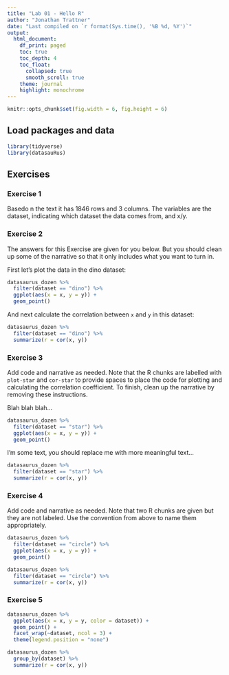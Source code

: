 ```yaml
---
title: "Lab 01 - Hello R"
author: "Jonathan Trattner"
date: "Last compiled on `r format(Sys.time(), '%B %d, %Y')`"
output: 
  html_document:
    df_print: paged
    toc: true
    toc_depth: 4
    toc_float:
      collapsed: true
      smooth_scroll: true
    theme: journal
    highlight: monochrome
---
```


```r
knitr::opts_chunk$set(fig.width = 6, fig.height = 6)
```

## Load packages and data

```r
library(tidyverse) 
library(datasauRus)
```

## Exercises

### Exercise 1

Basedo n the text it has 1846 rows and 3 columns. The variables are the dataset, indicating which dataset the data comes from, and x/y.

### Exercise 2

The answers for this Exercise are given for you below. But you should clean up some of the narrative so that it only includes what you want to turn in.

First let's plot the data in the dino dataset:

```r
datasaurus_dozen %>%
  filter(dataset == "dino") %>%
  ggplot(aes(x = x, y = y)) +
  geom_point()
```

And next calculate the correlation between `x` and `y` in this dataset:

```r
datasaurus_dozen %>%
  filter(dataset == "dino") %>%
  summarize(r = cor(x, y))
```

### Exercise 3

Add code and narrative as needed. Note that the R chunks are labelled with `plot-star` and `cor-star` to provide spaces to place the code for plotting and calculating the correlation coefficient. To finish, clean up the narrative by removing these instructions.

Blah blah blah...

```r
datasaurus_dozen %>%
  filter(dataset == "star") %>%
  ggplot(aes(x = x, y = y)) +
  geom_point()
```

I'm some text, you should replace me with more meaningful text...

```r
datasaurus_dozen %>%
  filter(dataset == "star") %>%
  summarize(r = cor(x, y))
```

### Exercise 4

Add code and narrative as needed. Note that two R chunks are given but they are not labeled. Use the convention from above to name them appropriately.

```r
datasaurus_dozen %>%
  filter(dataset == "circle") %>%
  ggplot(aes(x = x, y = y)) +
  geom_point()
```

```r
datasaurus_dozen %>%
  filter(dataset == "circle") %>%
  summarize(r = cor(x, y))
```

### Exercise 5

```r
datasaurus_dozen %>%
  ggplot(aes(x = x, y = y, color = dataset)) +
  geom_point() +
  facet_wrap(~dataset, ncol = 3) + 
  theme(legend.position = "none")
```

```r
datasaurus_dozen %>%
  group_by(dataset) %>%
  summarize(r = cor(x, y))
```
